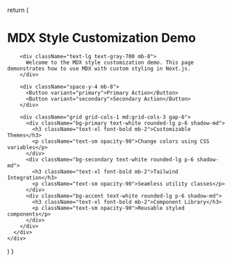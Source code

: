 
  return (
    <div className="min-h-screen bg-gray-50">
      <div className="max-w-4xl mx-auto px-4 py-8">
        <h1 className="text-4xl font-bold text-primary mb-4">
          MDX Style Customization Demo
        </h1>

        <div className="text-lg text-gray-700 mb-8">
          Welcome to the MDX style customization demo. This page demonstrates how to use MDX with custom styling in Next.js.
        </div>

        <div className="space-y-4 mb-8">
          <Button variant="primary">Primary Action</Button>
          <Button variant="secondary">Secondary Action</Button>
        </div>

        <div className="grid grid-cols-1 md:grid-cols-3 gap-6">
          <div className="bg-primary text-white rounded-lg p-6 shadow-md">
            <h3 className="text-xl font-bold mb-2">Customizable Themes</h3>
            <p className="text-sm opacity-90">Change colors using CSS variables</p>
          </div>
          <div className="bg-secondary text-white rounded-lg p-6 shadow-md">
            <h3 className="text-xl font-bold mb-2">Tailwind Integration</h3>
            <p className="text-sm opacity-90">Seamless utility classes</p>
          </div>
          <div className="bg-accent text-white rounded-lg p-6 shadow-md">
            <h3 className="text-xl font-bold mb-2">Component Library</h3>
            <p className="text-sm opacity-90">Reusable styled components</p>
          </div>
        </div>
      </div>
    </div>
  )
}
